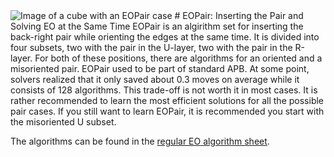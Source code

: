 
<Image src="/images/variations/eopair.svg" width={200} height={200} alt="Image of a cube with an EOPair case" lnk="https://visualcube.api.cubing.net/visualcube.php?fmt=svg&r=y35x-25&bg=t&fc=dldlyrddrggddrldddddwbbdbbd"/>
# EOPair: Inserting the Pair and Solving EO at the Same Time
EOPair is an algirithm set for inserting the back-right pair while orienting the edges at the same time. It is divided into four subsets, two with the pair in the U-layer, two with the pair in the R-layer. For both of these positions, there are algorithms for an oriented and a misoriented pair. EOPair used to be part of standard APB. At some point, solvers realized that it only saved about 0.3 moves on average while it consists of 128 algorithms. This trade-off is not worth it in most cases. It is rather recommended to learn the most efficient solutions for all the possible pair cases. If you still want to learn EOPair, it is recommended you start with the misoriented U subset.

The algorithms can be found in the [regular EO algorithm sheet](https://docs.google.com/spreadsheets/d/1Hs9ikHz-4cfbqBfqvuvE8X9sjCb4Jtm482ZvsFQA2rY/edit?gid=1684874333).